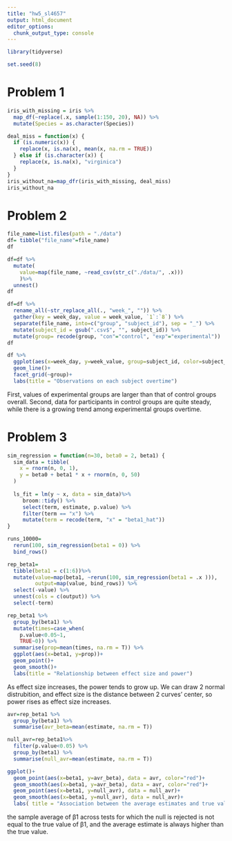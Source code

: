 ```yaml
---
title: "hw5_sl4657"
output: html_document
editor_options: 
  chunk_output_type: console
---
```


```r
library(tidyverse)

set.seed(8)
```

# Problem 1
```r
iris_with_missing = iris %>% 
  map_df(~replace(.x, sample(1:150, 20), NA)) %>%
  mutate(Species = as.character(Species))

deal_miss = function(x) {
  if (is.numeric(x)) {
    replace(x, is.na(x), mean(x, na.rm = TRUE))
  } else if (is.character(x)) {
    replace(x, is.na(x), "virginica")
  }
}
iris_without_na=map_dfr(iris_with_missing, deal_miss)
iris_without_na
```

# Problem 2
```r
file_name=list.files(path = "./data") 
df= tibble("file_name"=file_name)
df  

df=df %>% 
  mutate(
    value=map(file_name, ~read_csv(str_c("./data/", .x))) 
    )%>% 
  unnest()
df

df=df %>% 
  rename_all(~str_replace_all(., "week_", "")) %>% 
  gather(key = week_day, value = week_value, `1`:`8`) %>% 
  separate(file_name, into=c("group", "subject_id"), sep = "_") %>% 
  mutate(subject_id = gsub(".csv$", "", subject_id)) %>% 
  mutate(group= recode(group, "con"="control", "exp"="experimental"))
df

df %>% 
  ggplot(aes(x=week_day, y=week_value, group=subject_id, color=subject_id))+
  geom_line()+
  facet_grid(~group)+
  labs(title = "Observations on each subject overtime")
```

First, values of experimental groups are larger than that of control groups overall. Second, data for participants in control groups are quite steady, while there is a growing trend among experimental groups overtime.

# Problem 3
```r
sim_regression = function(n=30, beta0 = 2, beta1) {
  sim_data = tibble(
    x = rnorm(n, 0, 1),
    y = beta0 + beta1 * x + rnorm(n, 0, 50)
  )
  
  ls_fit = lm(y ~ x, data = sim_data)%>%
     broom::tidy() %>%
     select(term, estimate, p.value) %>%
     filter(term == "x") %>%
     mutate(term = recode(term, "x" = "beta1_hat"))
}

runs_10000=
  rerun(100, sim_regression(beta1 = 0)) %>% 
  bind_rows()

rep_beta1=
  tibble(beta1 = c(1:6))%>% 
  mutate(value=map(beta1, ~rerun(100, sim_regression(beta1 = .x ))),
         output=map(value, bind_rows)) %>% 
  select(-value) %>% 
  unnest(cols = c(output)) %>% 
  select(-term)

rep_beta1 %>%
  group_by(beta1) %>% 
  mutate(times=case_when(
    p.value<0.05~1,
    TRUE~0)) %>% 
  summarise(prop=mean(times, na.rm = T)) %>%
  ggplot(aes(x=beta1, y=prop))+
  geom_point()+
  geom_smooth()+
  labs(title = "Relationship between effect size and power")
```

As effect size increases, the power tends to grow up. We can draw 2 normal distrubition, and effect size is the distance between 2 curves' center, so power rises as effect size increases.

```r
avr=rep_beta1 %>%
  group_by(beta1) %>% 
  summarise(avr_beta=mean(estimate, na.rm = T)) 

null_avr=rep_beta1%>% 
  filter(p.value<0.05) %>% 
  group_by(beta1) %>% 
  summarise(null_avr=mean(estimate, na.rm = T))   

ggplot()+
  geom_point(aes(x=beta1, y=avr_beta), data = avr, color="red")+
  geom_smooth(aes(x=beta1, y=avr_beta), data = avr, color="red")+
  geom_point(aes(x=beta1, y=null_avr), data = null_avr)+
  geom_smooth(aes(x=beta1, y=null_avr), data = null_avr)+
  labs( title = "Association between the average estimates and true values")
```

the sample average of β̂1 across tests for which the null is rejected is not equal to the true value of β1, and the average estimate is always higher than the true value. 